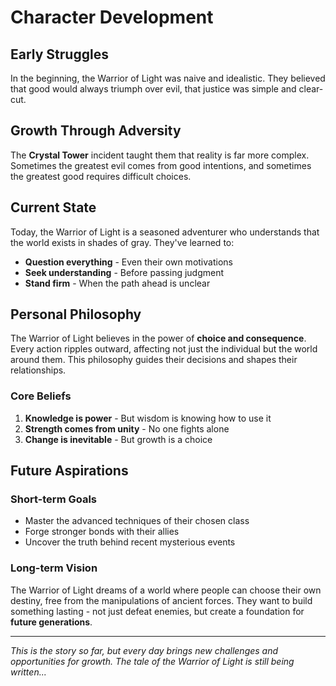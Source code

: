 # Character Development

## Early Struggles
In the beginning, the Warrior of Light was naive and idealistic. They believed that good would always triumph over evil, that justice was simple and clear-cut.

## Growth Through Adversity
The **Crystal Tower** incident taught them that reality is far more complex. Sometimes the greatest evil comes from good intentions, and sometimes the greatest good requires difficult choices.

## Current State
Today, the Warrior of Light is a seasoned adventurer who understands that the world exists in shades of gray. They've learned to:

- **Question everything** - Even their own motivations
- **Seek understanding** - Before passing judgment
- **Stand firm** - When the path ahead is unclear

## Personal Philosophy
The Warrior of Light believes in the power of **choice and consequence**. Every action ripples outward, affecting not just the individual but the world around them. This philosophy guides their decisions and shapes their relationships.

### Core Beliefs
1. **Knowledge is power** - But wisdom is knowing how to use it
2. **Strength comes from unity** - No one fights alone
3. **Change is inevitable** - But growth is a choice

## Future Aspirations

### Short-term Goals
- Master the advanced techniques of their chosen class
- Forge stronger bonds with their allies
- Uncover the truth behind recent mysterious events

### Long-term Vision
The Warrior of Light dreams of a world where people can choose their own destiny, free from the manipulations of ancient forces. They want to build something lasting - not just defeat enemies, but create a foundation for **future generations**.

---

*This is the story so far, but every day brings new challenges and opportunities for growth. The tale of the Warrior of Light is still being written...*
